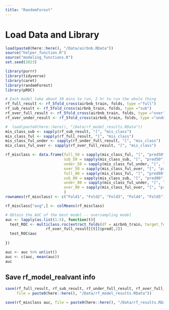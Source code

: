 ```yaml
---
title: "RandomForest"
---
```

# Load Data and Library
```r
load(paste0(here::here(), "/Data/airbnb.RData"))
source("helper_function.R")
source("modeling_functions.R")
set.seed(2023)

library(purrr)
library(tidyverse)
library(caret)
library(randomForest)
library(pROC)
```



```r
# Each model take about 30 mins to run, 2 hr to run the whole thing
rf_full_result <- rf_5fold_cross(airbnb_train, folds, type ="full")
rf_sub_result <- rf_5fold_cross(airbnb_train, folds, type ="sub")
rf_over_full_result <- rf_5fold_cross(airbnb_train, folds, type ="over")
rf_over_under_result <- rf_5fold_cross(airbnb_train, folds, type ="under")
```


```r
#  load(paste0(here::here(), "/Data/rf_model_results.RData"))
mis_class_sub <- sapply(rf_sub_result, "[", "mis_class")
mis_class_ful <- sapply(rf_full_result, "[", "mis_class")
mis_class_ful_under <- sapply(rf_under_full_result, "[", "mis_class")
mis_class_ful_over <- sapply(rf_over_full_result, "[", "mis_class")

rf_misclass <- data.frame(full_50 = sapply(mis_class_ful, "[", "pred50") %>% unlist(),
                          sub_50 = sapply(mis_class_sub, "[", "pred50") %>% unlist(),
                          under_50 = sapply(mis_class_ful_under, "[", "pred50") %>% unlist(),
                          over_50 = sapply(mis_class_ful_over, "[", "pred50") %>% unlist(),
                          full_80 = sapply(mis_class_ful, "[", "pred80") %>% unlist(),
                          sub_80 = sapply(mis_class_sub, "[", "pred80") %>% unlist(),
                          under_80 = sapply(mis_class_ful_under, "[", "pred80") %>% unlist(),
                          over_80 = sapply(mis_class_ful_over, "[", "pred80") %>% unlist()
                          )
rownames(rf_misclass) <- c("Fold1", "Fold2", "Fold3", "Fold4", "Fold5")

rf_misclass["avg",] <- colMeans(rf_misclass)
```

```r
# Obtain the AUC of the best model -- oversampling model
auc <- lapply(as.list(1:5), function(t){
  test_ROC <- multiclass.roc(extract_folds(df = airbnb_train, target_fold = t, fold_idx = folds)$country_destination, 
                  rf_over_full_result[[t]]$pred[,2]) 
  test_ROC$auc
  
})

auc <- auc %>% unlist()
auc <- c(auc, mean(auc))
auc
```


## Save rf_model_realvant info
```r
save(rf_full_result, rf_sub_result, rf_under_full_result, rf_over_full_result,
     file = paste0(here::here(), "/Data/rf_model_results.RData"))
```

```r
save(rf_misclass auc, file = paste0(here::here(), "/Data/rf_results.RData"))
```



